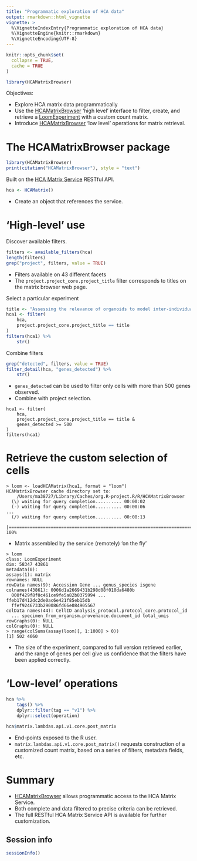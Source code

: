 ```yaml
---
title: "Programmatic exploration of HCA data"
output: rmarkdown::html_vignette
vignette: >
  %\VignetteIndexEntry{Programmatic exploration of HCA data}
  %\VignetteEngine{knitr::rmarkdown}
  %\VignetteEncoding{UTF-8}
---
```


```r
knitr::opts_chunk$set(
  collapse = TRUE,
  cache = TRUE
)
```

```r
library(HCAMatrixBrowser)
```

Objectives:

- Explore HCA matrix data programmatically
- Use the [HCAMatrixBrowser][] 'high level' interface to filter,
  create, and retrieve a [LoomExperiment][] with a custom count matrix.
- Introduce [HCAMatrixBrowser][] 'low level' operations for matrix retrieval.

[HCAMatrixBrowser]: https://bioconductor.org/packages/HCAMatrixBrowser
[LoomExperiment]: https://bioconductor.org/packages/LoomExperiment

# The HCAMatrixBrowser package

```r
library(HCAMatrixBrowser)
print(citation("HCAMatrixBrowser"), style = "text")
```

Built on the [HCA Matrix Service][] RESTful API.

```r
hca <- HCAMatrix()
```

- Create an object that references the service.

[HCA Matrix Service]: https://matrix.data.humancellatlas.org/

# 'High-level' use

Discover available filters.

```r
filters <- available_filters(hca)
length(filters)
grep("project", filters, value = TRUE)
```

- Filters available on 43 different facets
- The `project.project_core.project_title` filter corresponds to
  titles on the matrix browser web page.

Select a particular experiment

```r
title <- "Assessing the relevance of organoids to model inter-individual variation"
hca1 <- filter(
    hca,
    project.project_core.project_title == title
)
filters(hca1) %>%
    str()
```

Combine filters

```r
grep("detected", filters, value = TRUE)
filter_detail(hca, "genes_detected") %>%
    str()
```

- `genes_detected` can be used to filter only cells with more than 500
  genes observed.
- Combine with project selection.

```
hca1 <- filter(
    hca,
    project.project_core.project_title == title &
    genes_detected >= 500
)
filters(hca1)
```

# Retrieve the custom selection of cells

```
> loom <- loadHCAMatrix(hca1, format = "loom")
HCAMatrixBrowser cache directory set to:
    /Users/ma38727/Library/Caches/org.R-project.R/R/HCAMatrixBrowser
  (\) waiting for query completion.......... 00:00:02
  (-) waiting for query completion.......... 00:00:06
...
  (/) waiting for query completion.......... 00:08:13
  |======================================================================| 100%
```

- Matrix assembled by the service (remotely) 'on the fly'

```
> loom
class: LoomExperiment 
dim: 58347 43861 
metadata(0):
assays(1): matrix
rownames: NULL
rowData names(9): Accession Gene ... genus_species isgene
colnames(43861): 0006d1a2669431b298d08f010da6480b
  000f429f8f0c461ce9fe5a82b0375994 ... ffeb17d412dc2de0ac6e421f85eb15db
  ffef9246733b290086fd66e084905567
colData names(44): CellID analysis_protocol.protocol_core.protocol_id
  ... specimen_from_organism.provenance.document_id total_umis
rowGraphs(0): NULL
colGraphs(0): NULL
> range(colSums(assay(loom)[, 1:1000] > 0))
[1] 502 4660
```

- The size of the experiment, compared to full version retrieved
  earlier, and the range of genes per cell give us confidence that the
  filters have been applied correctly.

# 'Low-level' operations

```r
hca %>%
    tags() %>%
    dplyr::filter(tag == "v1") %>%
    dplyr::select(operation)

hca$matrix.lambdas.api.v1.core.post_matrix
```

- End-points exposed to the R user.
- `matrix.lambdas.api.v1.core.post_matrix()` requests construction of
  a customized count matrix, based on a series of filters, metadata
  fields, etc.

# Summary

- [HCAMatrixBrowser][] allows programmatic access to the HCA Matrix
  Service.
- Both complete and data filtered to precise criteria can be
  retrieved.
- The full RESTful HCA Matrix Service API is available for further
  customization.

## Session info

```r
sessionInfo()
```
